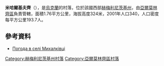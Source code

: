 {{coord|49|17|23|N|27|7|33|E|scale:100000|display=title}}

'''米哈爾基夫齊'''（{{lang-uk|Михалківці}}），是[[烏克蘭|烏克蘭]]的村落，位於該國西部[[赫梅利尼茨基州|赫梅利尼茨基州]]，由[[亞爾莫林齊區|亞爾莫林齊區]]負責管轄，面積1.76平方公里，海拔高度324米，2001年人口340，人口密度每平方公里193.7人。

==參考資料==
* [http://weather.in.ua/ua/hmel'nickaja/15980 Погода в селі Михалківці] {{Wayback|url=http://weather.in.ua/ua/hmel%27nickaja/15980 |date=20111220124508 }}

{{DEFAULTSORT:Михалківці}}
[[Category:赫梅利尼茨基州村落|Category:赫梅利尼茨基州村落]]
[[Category:亞爾莫林齊區村落|Category:亞爾莫林齊區村落]]


{{Khmelnytskyi-geo-stub}}